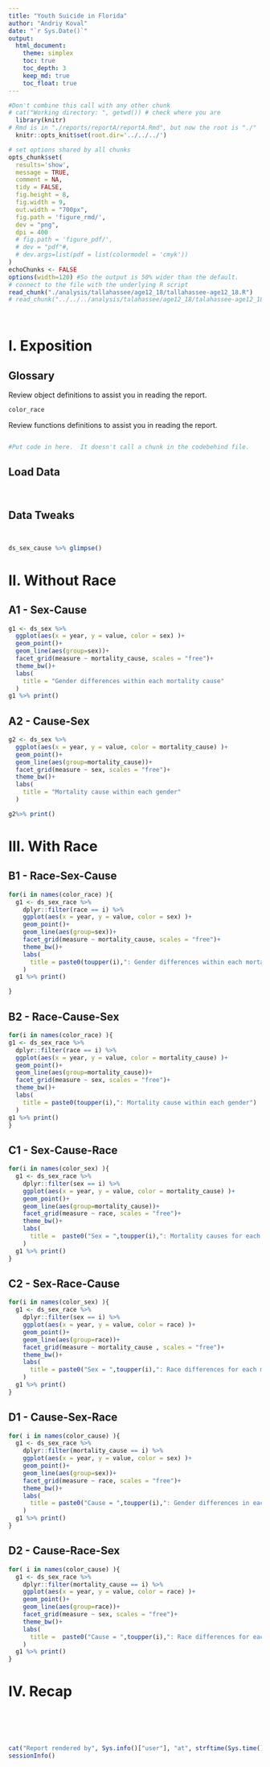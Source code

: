 ```yaml
---
title: "Youth Suicide in Florida"
author: "Andriy Koval"
date: "`r Sys.Date()`"
output: 
  html_document:
    theme: simplex
    toc: true
    toc_depth: 3
    keep_md: true
    toc_float: true
---
```


<!-- These two chunks should be added in the beginning of every .Rmd that you want to source an .R script -->
<!--  The 1st mandatory chunck  -->
<!--  Set the working directory to the repository's base directory -->
```r
#Don't combine this call with any other chunk 
# cat("Working directory: ", getwd()) # check where you are
  library(knitr)
# Rmd is in "./reports/reportA/reportA.Rmd", but now the root is "./"
  knitr::opts_knit$set(root.dir='../../../') 
```

<!--  The 2nd mandatory chunck  -->
<!-- Set the report-wide options, and point to the external code file. -->
```r
# set options shared by all chunks
opts_chunk$set(
  results='show', 
  message = TRUE,
  comment = NA, 
  tidy = FALSE,
  fig.height = 8, 
  fig.width = 9, 
  out.width = "700px",
  fig.path = 'figure_rmd/',     
  dev = "png",
  dpi = 400
  # fig.path = 'figure_pdf/',     
  # dev = "pdf"#,
  # dev.args=list(pdf = list(colormodel = 'cmyk'))
)
echoChunks <- FALSE
options(width=120) #So the output is 50% wider than the default.
# connect to the file with the underlying R script
read_chunk("./analysis/tallahassee/age12_18/tallahassee-age12_18.R")
# read_chunk("../../../analysis/talahassee/age12_18/talahassee-age12_18.R")
```

<!-- Load 'sourced' R files.  Suppress the output when loading packages. --> 
```r
```

<!-- Load the sources.  Suppress the output when loading sources. --> 
```r
```


# I. Exposition

## Glossary
Review object definitions to assist you in reading the report. 
<!-- Load any Global functions and variables declared in the R file.  Suppress the output. --> 
```r
color_race
```

Review functions definitions to assist you in reading the report.
```r
```

<!-- Declare any global functions specific to a Rmd output.  Suppress the output. --> 
```r
#Put code in here.  It doesn't call a chunk in the codebehind file.
```

## Load Data
<!-- Load the datasets.   -->
```r
```

<!-- Inspect the datasets.   -->
```r
```

## Data Tweaks
<!-- Tweak the datasets.   -->
```r
```


```r

```



```r
ds_sex_cause %>% glimpse()
```

# II. Without Race

## A1 - Sex-Cause
```r
g1 <- ds_sex %>% 
  ggplot(aes(x = year, y = value, color = sex) )+
  geom_point()+
  geom_line(aes(group=sex))+
  facet_grid(measure ~ mortality_cause, scales = "free")+
  theme_bw()+
  labs(
    title = "Gender differences within each mortality cause"
  )
g1 %>% print()

```

## A2 - Cause-Sex
```r
g2 <- ds_sex %>% 
  ggplot(aes(x = year, y = value, color = mortality_cause) )+
  geom_point()+
  geom_line(aes(group=mortality_cause))+
  facet_grid(measure ~ sex, scales = "free")+
  theme_bw()+
  labs(
    title = "Mortality cause within each gender"
  )

g2%>% print()
```



# III. With Race

## B1 - Race-Sex-Cause
```r

for(i in names(color_race) ){
  g1 <- ds_sex_race %>%
    dplyr::filter(race == i) %>%
    ggplot(aes(x = year, y = value, color = sex) )+
    geom_point()+
    geom_line(aes(group=sex))+
    facet_grid(measure ~ mortality_cause, scales = "free")+
    theme_bw()+
    labs(
      title = paste0(toupper(i),": Gender differences within each mortality cause")
    )
  g1 %>% print()

}

```

## B2 - Race-Cause-Sex
```r
for(i in names(color_race) ){
g1 <- ds_sex_race %>% 
  dplyr::filter(race == i) %>% 
  ggplot(aes(x = year, y = value, color = mortality_cause) )+
  geom_point()+
  geom_line(aes(group=mortality_cause))+
  facet_grid(measure ~ sex, scales = "free")+
  theme_bw()+
  labs(
    title = paste0(toupper(i),": Mortality cause within each gender")
  )
g1 %>% print()
}
```


## C1 - Sex-Cause-Race
```r
for(i in names(color_sex) ){
  g1 <- ds_sex_race %>% 
    dplyr::filter(sex == i) %>% 
    ggplot(aes(x = year, y = value, color = mortality_cause) )+
    geom_point()+
    geom_line(aes(group=mortality_cause))+
    facet_grid(measure ~ race, scales = "free")+
    theme_bw()+
    labs(
      title =  paste0("Sex = ",toupper(i),": Mortality causes for each race")
    )
  g1 %>% print()
}
```

## C2 - Sex-Race-Cause
```r
for(i in names(color_sex) ){
  g1 <- ds_sex_race %>% 
    dplyr::filter(sex == i) %>% 
    ggplot(aes(x = year, y = value, color = race) )+
    geom_point()+
    geom_line(aes(group=race))+
    facet_grid(measure ~ mortality_cause , scales = "free")+
    theme_bw()+
    labs(
      title = paste0("Sex = ",toupper(i),": Race differences for each mortality cause")
    )
  g1 %>% print()
}
```


## D1 - Cause-Sex-Race
```r
for( i in names(color_cause) ){
  g1 <- ds_sex_race %>% 
    dplyr::filter(mortality_cause == i) %>% 
    ggplot(aes(x = year, y = value, color = sex) )+
    geom_point()+
    geom_line(aes(group=sex))+
    facet_grid(measure ~ race, scales = "free")+
    theme_bw()+
    labs(
      title = paste0("Cause = ",toupper(i),": Gender differences in each race")
    )
  g1 %>% print()
}
```

## D2 - Cause-Race-Sex
```r
for( i in names(color_cause) ){
  g1 <- ds_sex_race %>% 
    dplyr::filter(mortality_cause == i) %>% 
    ggplot(aes(x = year, y = value, color = race) )+
    geom_point()+
    geom_line(aes(group=race))+
    facet_grid(measure ~ sex, scales = "free")+
    theme_bw()+
    labs(
      title =  paste0("Cause = ",toupper(i),": Race differences for each gender")
    )
  g1 %>% print()
}
```

# IV. Recap
```r
```

```r
```

```r
```

```r
```


```r
```



```r
cat("Report rendered by", Sys.info()["user"], "at", strftime(Sys.time(), "%Y-%m-%d, %H:%M %z"))
sessionInfo()
```
